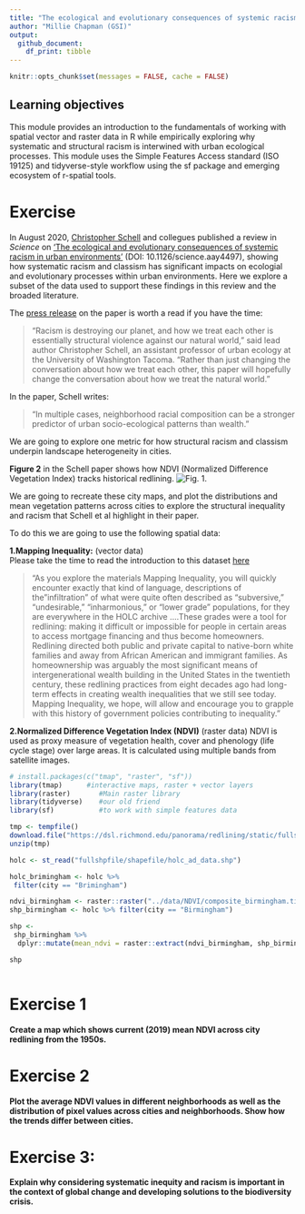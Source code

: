 ```yaml
---
title: "The ecological and evolutionary consequences of systemic racism"
author: "Millie Chapman (GSI)"
output: 
  github_document:
    df_print: tibble
---
```


```r
knitr::opts_chunk$set(messages = FALSE, cache = FALSE)
```

## Learning objectives
This module provides an introduction to the fundamentals of working with spatial vector and raster data in R while empirically exploring why systematic and structural racism is interwined with urban ecological processes. This module uses the Simple Features Access standard (ISO 19125) and tidyverse-style workflow using the sf package and emerging ecosystem of r-spatial tools.

# Exercise 
In August 2020, [Christopher Schell](http://directory.tacoma.uw.edu/employee/cjschell) and collegues published a review in *Science* on ['The ecological and evolutionary consequences of systemic racism in urban environments'](https://science.sciencemag.org/content/early/2020/08/12/science.aay4497) (DOI: 10.1126/science.aay4497), showing how systematic racism and classism  has significant impacts on ecologial and evolutionary processes within urban environments. Here we explore a subset of the data used to support these findings in this review and the broaded literature.

The [press release](https://www.washington.edu/news/2020/08/13/systemic-racism-has-consequences-for-all-life-in-cities/) on the paper is worth a read if you have the time:

> “Racism is destroying our planet, and how we treat each other is essentially structural violence against our natural world,” said lead author Christopher Schell, an assistant professor of urban ecology at the University of Washington Tacoma. “Rather than just changing the conversation about how we treat each other, this paper will hopefully change the conversation about how we treat the natural world.”

In the paper, Schell writes: 

 > "In multiple cases, neighborhood racial composition can be a stronger predictor of urban socio-ecological patterns than wealth."

We are going to explore one metric for how structural racism and classism underpin landscape heterogeneity in cities.

**Figure 2** in the Schell paper shows how NDVI (Normalized Difference Vegetation Index) tracks historical redlining.
![Fig. 1.](figures/fig2.png)

We are going to recreate these city maps, and plot the distributions and mean vegetation patterns across cities to explore the structural inequality and racism that Schell et al highlight in their paper.


To do this we are going to use the following spatial data:  

**1.Mapping Inequality:** (vector data)  
Please take the time to read the introduction to this dataset [here](https://dsl.richmond.edu/panorama/redlining/#loc=3/41.245/-105.469&text=intro)

> "As you explore the materials Mapping Inequality, you will quickly encounter exactly that kind of language, descriptions of the "infiltration" of what were quite often described as "subversive," "undesirable," "inharmonious," or "lower grade" populations, for they are everywhere in the HOLC archive ....These grades were a tool for redlining: making it difficult or impossible for people in certain areas to access mortgage financing and thus become homeowners. Redlining directed both public and private capital to native-born white families and away from African American and immigrant families. As homeownership was arguably the most significant means of intergenerational wealth building in the United States in the twentieth century, these redlining practices from eight decades ago had long-term effects in creating wealth inequalities that we still see today. Mapping Inequality, we hope, will allow and encourage you to grapple with this history of government policies contributing to inequality."

**2.Normalized Difference Vegetation Index (NDVI)** (raster data)
NDVI is used as proxy measure of vegetation health, cover and phenology (life cycle stage) over large areas. It is calculated using multiple bands from satellite images.

```r
# install.packages(c("tmap", "raster", "sf"))
library(tmap)      #interactive maps, raster + vector layers
library(raster)       #Main raster library
library(tidyverse)    #our old friend
library(sf)           #to work with simple features data
```  

```r
tmp <- tempfile()
download.file("https://dsl.richmond.edu/panorama/redlining/static/fullshpfile.zip", tmp)
unzip(tmp)
```

```r
holc <- st_read("fullshpfile/shapefile/holc_ad_data.shp")
```

```r
holc_brimingham <- holc %>%
 filter(city == "Brimingham")
```

```r
ndvi_birmingham <- raster::raster("../data/NDVI/composite_birmingham.tif")
shp_birmingham <- holc %>% filter(city == "Birmingham")
```

```r
shp <- 
 shp_birmingham %>% 
  dplyr::mutate(mean_ndvi = raster::extract(ndvi_birmingham, shp_birmingham, fun = mean))

shp
```
```r

```

# Exercise 1
**Create a map which shows current (2019) mean NDVI across city redlining from the 1950s.**

# Exercise 2
**Plot the average NDVI values in different neighborhoods as well as the distribution of pixel values across cities and neighborhoods. Show how the trends differ between cities.**

# Exercise 3: 
**Explain why considering systematic inequity and racism is important in the context of global change and developing solutions to the biodiversity crisis.**

